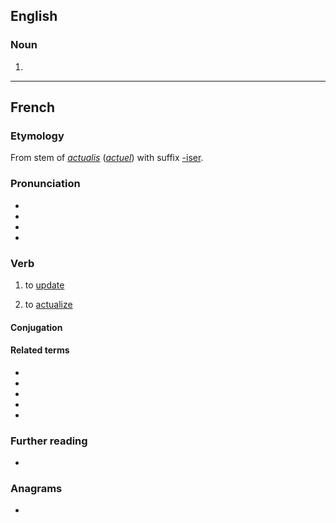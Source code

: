 ==English==

===Noun===
{{en-noun}}

# {{alt form|en|actualizer}}

----

==French==

===Etymology===
From stem of {{etyl|la|fr}} ''[[actualis]]'' (''[[actuel]]'') with suffix [[-iser]].

===Pronunciation===
* {{fr-IPA}}
* {{audio|fr|LL-Q150 (fra)-Lepticed7-actualiser.wav|Audio}}
* {{rhymes|fr|e}}
* {{homophones|fr|actualisai|actualisé|actualisée|actualisées|actualisés|actualisez}}

===Verb===
{{fr-verb}}

# to [[update]] {{gloss|make something up to date}}
# {{lb|fr|philosophy}} to [[actualize]]

====Conjugation====
{{fr-conj-auto}}

====Related terms====
* {{l|fr|actualisable}}
* {{l|fr|actualisation}}
* {{l|fr|actualité}}
* {{l|fr|actuel}}
* {{l|fr|actuellement}}

===Further reading===
* {{R:TLFi}}

===Anagrams===
* {{l|fr|actuariels}}